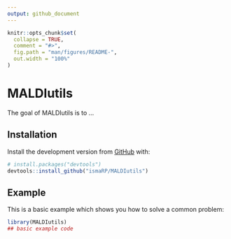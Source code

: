 ```yaml
---
output: github_document
---
```


<!-- README.md is generated from README.Rmd. Please edit that file -->

```r
knitr::opts_chunk$set(
  collapse = TRUE,
  comment = "#>",
  fig.path = "man/figures/README-",
  out.width = "100%"
)
```

# MALDIutils

<!-- badges: start -->
<!-- badges: end -->

The goal of MALDIutils is to ...

## Installation

Install the development version from [GitHub](https://github.com/) with:

``` r
# install.packages("devtools")
devtools::install_github("ismaRP/MALDIutils")
```
## Example

This is a basic example which shows you how to solve a common problem:

```r
library(MALDIutils)
## basic example code
```

